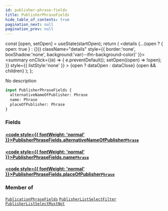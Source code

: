 ```yaml
---
id: publisher-phrase-fields
title: PublisherPhraseFields
hide_table_of_contents: true
pagination_next: null
pagination_prev: null
---
```







  const [open, setOpen] = useState(startOpen);
  return (
    <details {...(open ? { open: true } : {})} className="details" style={{ border:'none', boxShadow:'none', background:'var(--ifm-background-color)' }}>
      <summary
        onClick={(e) => {
          e.preventDefault();
          setOpen((open) => !open);
        }}
        style={{ listStyle:'none' }}
      >
      {open ? dataOpen : dataClose}
      </summary>
      {open && children}
    </details>
  );
};




No description


```graphql
input PublisherPhraseFields {
  alternativeNameOfPublisher: Phrase
  name: Phrase
  placeOfPublisher: Phrase
}
```




### Fields

#### [<code style={{ fontWeight: 'normal' }}>PublisherPhraseFields.<b>alternativeNameOfPublisher</b></code>](#)<Bullet />[`Phrase`](/cris/inputs/phrase) <Badge class="secondary" text="input"/>
> 
> 

#### [<code style={{ fontWeight: 'normal' }}>PublisherPhraseFields.<b>name</b></code>](#)<Bullet />[`Phrase`](/cris/inputs/phrase) <Badge class="secondary" text="input"/>
> 
> 

#### [<code style={{ fontWeight: 'normal' }}>PublisherPhraseFields.<b>placeOfPublisher</b></code>](#)<Bullet />[`Phrase`](/cris/inputs/phrase) <Badge class="secondary" text="input"/>
> 
> 



### Member of

[`PublicationPhraseFields`](/cris/inputs/publication-phrase-fields)  <Badge class="secondary" text="input"/><Bullet />[`PublisherListSelectFilter`](/cris/inputs/publisher-list-select-filter)  <Badge class="secondary" text="input"/><Bullet />[`PublisherListSelectMustNot`](/cris/inputs/publisher-list-select-must-not)  <Badge class="secondary" text="input"/>

